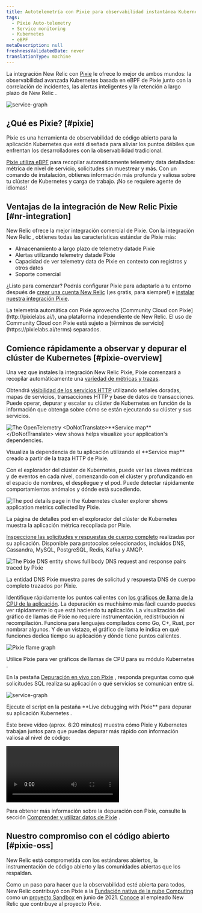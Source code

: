 ```yaml
---
title: Autotelemetría con Pixie para observabilidad instantánea Kubernetes
tags:
  - Pixie Auto-telemetry
  - Service monitoring
  - Kubernetes
  - eBPF
metaDescription: null
freshnessValidatedDate: never
translationType: machine
---
```








La integración New Relic con [Pixie](https://px.dev/) le ofrece lo mejor de ambos mundos: la observabilidad avanzada Kubernetes basada en eBPF de Pixie junto con la correlación de incidentes, las alertas inteligentes y la retención a largo plazo de New Relic .

<img
  title="service graph in live debugger"
  alt="service-graph"
  src={pixieServiceGraph}
/>

## ¿Qué es Pixie? [#pixie]

Pixie es una herramienta de observabilidad de código abierto para la aplicación Kubernetes que está diseñada para aliviar los puntos débiles que enfrentan los desarrolladores con la observabilidad tradicional.

[Pixie utiliza eBPF](https://docs.px.dev/about-pixie/pixie-ebpf) para recopilar automáticamente telemetry data detallados: métrica de nivel de servicio, solicitudes sin muestrear y más. Con un comando de instalación, obtienes información más profunda y valiosa sobre tu clúster de Kubernetes y carga de trabajo. ¡No se requiere agente de idiomas!

## Ventajas de la integración de New Relic Pixie [#nr-integration]

New Relic ofrece la mejor integración comercial de Pixie. Con la integración New Relic , obtienes todas las características estándar de Pixie más:

* Almacenamiento a largo plazo de telemetry datade Pixie
* Alertas utilizando telemetry datade Pixie
* Capacidad de ver telemetry data de Pixie en contexto con registros y otros datos
* Soporte comercial

¿Listo para comenzar? Podrás configurar Pixie para adaptarlo a tu entorno después de [crear una cuenta New Relic](https://newrelic.com/signup) (¡es gratis, para siempre!) e [instalar nuestra integración Pixie](/docs/kubernetes-pixie/auto-telemetry-pixie/install-auto-telemetry-pixie/).

<Callout variant="important">
  La telemetría automática con Pixie aprovecha [Community Cloud con Pixie](http://pixielabs.ai/), una plataforma independiente de New Relic. El uso de Community Cloud con Pixie está sujeto a [términos de servicio](https://pixielabs.ai/terms) separados.
</Callout>

## Comience rápidamente a observar y depurar el clúster de Kubernetes [#pixie-overview]

Una vez que instales la integración New Relic Pixie, Pixie comenzará a recopilar automáticamente una [variedad de métricas y trazas](https://docs.px.dev/about-pixie/data-sources/).

Obtendrá [visibilidad de los servicios HTTP](/docs/kubernetes-pixie/auto-telemetry-pixie/understand-use-data/explore-pixie-data#service-health) utilizando señales doradas, mapas de servicios, transacciones HTTP y base de datos de transacciones. Puede operar, depurar y escalar su clúster de Kubernetes en función de la información que obtenga sobre cómo se están ejecutando su clúster y sus servicios.

<img
  title="The OpenTelemetry <DoNotTranslate>**Service map**</DoNotTranslate> view shows helps visualize your application's dependencies."
  alt="The OpenTelemetry <DoNotTranslate>**Service map**</DoNotTranslate> view shows helps visualize your application's dependencies."
  src={pixieServiceOtelMap}
/>

<figcaption>
  Visualiza la dependencia de tu aplicación utilizando el <DoNotTranslate>**Service map**</DoNotTranslate> creado a partir de la traza HTTP de Pixie.
</figcaption>

Con el explorador del clúster de Kubernetes, puede ver las claves métricas y de eventos en cada nivel, comenzando con el clúster y profundizando en el espacio de nombres, el despliegue y el pod. Puede detectar rápidamente comportamientos anómalos y dónde está sucediendo.

<img
  title="The pod details page in the Kubernetes cluster explorer shows application metrics collected by Pixie."
  alt="The pod details page in the Kubernetes cluster explorer shows application metrics collected by Pixie."
  src={pixieKcePodDetails}
/>

<figcaption>
  La página de detalles pod en el explorador del clúster de Kubernetes muestra la aplicación métrica recopilada por Pixie.
</figcaption>

[Inspeccione las solicitudes y respuestas de cuerpo completo](/docs/kubernetes-pixie/auto-telemetry-pixie/understand-use-data/pixie-entities) realizadas por su aplicación. Disponible para protocolos seleccionados, incluidos DNS, Cassandra, MySQL, PostgreSQL, Redis, Kafka y AMQP.

<img
  title="The Pixie DNS entity shows full body DNS request and response pairs traced by Pixie"
  alt="The Pixie DNS  entity shows full body DNS request and response pairs traced by Pixie"
  src={pixieDnsEntity}
/>

<figcaption>
  La entidad DNS Pixie muestra pares de solicitud y respuesta DNS de cuerpo completo trazados por Pixie.
</figcaption>

Identifique rápidamente los puntos calientes con [los gráficos de llama de la CPU de la aplicación](/docs/kubernetes-pixie/auto-telemetry-pixie/understand-use-data/explore-pixie-data#cpu-profiles). La depuración es muchísimo más fácil cuando puedes ver rápidamente lo que está haciendo tu aplicación. La visualización del gráfico de llamas de Pixie no requiere instrumentación, redistribución ni recompilación. Funciona para lenguajes compilados como Go, C+, Rust, por nombrar algunos. Y de un vistazo, el gráfico de llama le indica en qué funciones dedica tiempo su aplicación y dónde tiene puntos calientes.

<img
  title="Pixie flame graph"
  alt="Pixie flame graph"
  src={pixieFlamegraph}
/>

<figcaption>
  Utilice Pixie para ver gráficos de llamas de CPU para su módulo Kubernetes .
</figcaption>

En la pestaña [Depuración en vivo con Pixie](/docs/kubernetes-pixie/auto-telemetry-pixie/understand-use-data/live-debugging-with-pixie) , responda preguntas como qué solicitudes SQL realiza su aplicación o qué servicios se comunican entre sí.

<img
  title="service graph in live debugger"
  alt="service-graph"
  src={pixieLiveDebugging}
/>

<figcaption>
  Ejecute el script en la pestaña <DoNotTranslate>**Live debugging with Pixie**</DoNotTranslate> para depurar su aplicación Kubernetes .
</figcaption>

Este breve vídeo (aprox. 6:20 minutos) muestra cómo Pixie y Kubernetes trabajan juntos para que puedas depurar más rápido con información valiosa al nivel de código:

<Video
  id="QO7vz0jQEUI"
  type="youtube"
/>

Para obtener más información sobre la depuración con Pixie, consulte la sección [Comprender y utilizar datos de Pixie](/docs/kubernetes-pixie/auto-telemetry-pixie/understand-use-data/overview) .

## Nuestro compromiso con el código abierto [#pixie-oss]

New Relic está comprometida con los estándares abiertos, la instrumentación de código abierto y las comunidades abiertas que los respaldan.

Como un paso para hacer que la observabilidad esté abierta para todos, New Relic contribuyó con Pixie a la [Fundación nativa de la nube Computing](https://www.cncf.io/) como un [proyecto Sandbox](https://www.cncf.io/sandbox-projects/) en junio de 2021. [Conoce](https://opensource.newrelic.com/projects/pixie) al empleado New Relic que contribuye al proyecto Pixie.